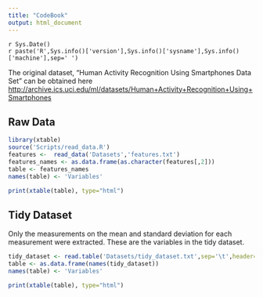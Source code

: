 ```yaml
---
title: "CodeBook"
output: html_document
---
```

`r Sys.Date()`   
`r paste('R',Sys.info()['version'],Sys.info()['sysname'],Sys.info()['machine'],sep=' ')`

The original dataset, "Human Activity Recognition Using Smartphones Data Set" can be obtained here <http://archive.ics.uci.edu/ml/datasets/Human+Activity+Recognition+Using+Smartphones>

## Raw Data
```r
library(xtable)
source('Scripts/read_data.R')
features <-  read_data('Datasets','features.txt')
features_names <- as.data.frame(as.character(features[,2]))
table <- features_names
names(table) <- 'Variables'

print(xtable(table), type="html")
```

## Tidy Dataset
Only the measurements on the mean and standard deviation for each measurement were extracted.
These are the variables in the tidy dataset.
```r

tidy_dataset <- read.table('Datasets/tidy_dataset.txt',sep='\t',header=TRUE)
table <- as.data.frame(names(tidy_dataset))
names(table) <- 'Variables'

print(xtable(table), type="html")
```

